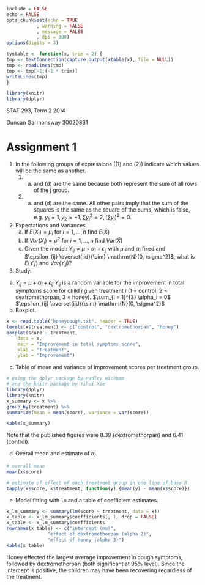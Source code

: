 ```r
include = FALSE
echo = FALSE
opts_chunk$set(echo = TRUE
	       , warning = FALSE
	       , message = FALSE
	       , dpi = 300)
options(digits = 3)

tyxtable <- function(x, trim = 2) {
tmp <- textConnection(capture.output(xtable(x), file = NULL))
tmp <- readLines(tmp)
tmp <- tmp[-1:(-1 * trim)]
writeLines(tmp)
}
```

```r
library(knitr)
library(dplyr)
```

STAT 293, Term 2 2014

Duncan Garmonsway 30020831

# Assignment 1

1. In the following groups of expressions ((1) and (2)) indicate which values will be the same as another.
   1) (a) and (d) are the same because both represent the sum of all rows of the j\textsuperscript{th} group.
   2) (a) and (d) are the same.  All other pairs imply that the sum of the squares is the same as the square of the sums, which is false, e.g. $y_1 = 1, y_2 = -1, \sum y_i^2 = 2, \left( \sum y_i \right)^2 = 0$.
2. Expectations and Variances
   a) If $E(X_i) = \mu_i$ for $i = 1, ..., n$ find $E(\bar{X})$
\begin{align*}
E(\bar{X}) &= E \left( \frac{X_1 + X_2 + ... + X_n}{n} \right) \\
&= E(X_1/n) + E(X_2/n) + ... + E(X_n/n) \\
&= \frac{1}{n}E(X_1) + ... + \frac{1}{n}E(X_n) \\
&= \frac{1}{n} \sum_{i = 1}^{n} E(X_i) \\
&= \frac{1}{n}n\mu \\
&= \mu
\end{align*}
   b) If $Var(X_i) = \sigma^2$ for $i = 1, ..., n$ find $Var(\bar{X})$
\begin{align*}
Var(\bar{X}) &= Var\left(\frac{1}{n} \sum_{i = 1}^{n} X_i \right) \\
&= Var\left( \sum_{i = 1}^{n} \frac{1}{n} X_i \right) \\
&= \sum_{i = 1}^{n} \left( \frac{1}{n} \right)^2 Var(X_i) + \sum_{i = 1}^{n} \sum_{j = 1}^{n} Cov(X_i, X_j) \\
&= \sum_{i = 1}^{n} \left( \frac{1}{n} \right)^2 \sigma^2 \text{ since we ignore covariance in this paper} \\
&= \frac{1}{n^2} \times n\sigma^2 \\
&= \frac{\sigma^2}{n}
\end{align*}
   c) Given the model: $Y_{ij} = \mu + \alpha_i + \epsilon_{ij}$ with $\mu$ and $\alpha_i$ fixed and $\epsilon_{ij} \overset{iid}{\sim} \mathrm{N}(0, \sigma^2)$, what is $E(Y_ij)$ and $Var(Y_ij)$?
   \newline \newline
\begin{align*}
E(Y_{ij}) &= \mu + \alpha_i \\
Var(Y_{ij}) &= E\left((Y_{ij} - E(Y_ij))^2\right) \\
&\text{ substitute } E(Y_{ij}) = \mu + \alpha_i \text{ and } Y_{ij} = \mu + \alpha_i + \epsilon_{ij} \\
&= E\left((\mu + \alpha_i + \epsilon_{ij} - (\mu + \alpha_i))^2\right) \\
&= E\left(\epsilon_{ij}^2\right) \\
&= \sigma^2
\end{align*}

3.  Study.
   a) $Y_{ij} = \mu + \alpha_i + \epsilon_{ij}$
$Y_{ij}$ is a random variable for the improvement in total symptoms score for child $j$ given treatment $i$ (1 = control, 2 = dextromethorpan, 3 = honey).
\newline\newline
$\sum_{i = 1}^{3} \alpha_i = 0$
\newline\newline
$\epsilon_{ij} \overset{iid}{\sim} \mathrm{N}(0, \sigma^2)$
   b) Boxplot.

```r
x <- read.table("honeycough.txt", header = TRUE)
levels(x$treatment) <- c("control", "dextromethorpan", "honey")
boxplot(score ~ treatment, 
	data = x,
	main = "Improvement in total symptoms score",
	xlab = "Treatment",
	ylab = "Improvement")
```

   c) Table of mean and variance of improvement scores per treatment group.

```r
# Using the dplyr package by Hadley Wickham
# and the knitr package by Yihui Xie
library(dplyr)
library(knitr)
x_summary <- x %>% 
group_by(treatment) %>% 
summarize(mean = mean(score), variance = var(score))

kable(x_summary)
```

   Note that the published figures were $8.39$ (dextromethorpan) and $6.41$ (control).

   d) Overall mean and estimate of $\alpha_i$.

```r
# overall mean
mean(x$score)

# estimate of effect of each treatment group in one line of base R
tapply(x$score, x$treatment, function(y) {mean(y) - mean(x$score)})
```

   e) Model fitting with `lm` and a table of coefficient estimates.

```r
x_lm_summary <- summary(lm(score ~ treatment, data = x))
x_table <- x_lm_summary$coefficients[, 1, drop = FALSE]
x_table <- x_lm_summary$coefficients
rownames(x_table) <- c("intercept (mu)",
		       "effect of dextromethorpan (alpha 2)",
		       "effect of honey (alpha 3)")
kable(x_table)
```

   Honey effected the largest average improvement in cough symptoms, followed by dextromethorpan (both significant at 95% level).  Since the intercept is positive, the children may have been recovering regardless of the treatment.

